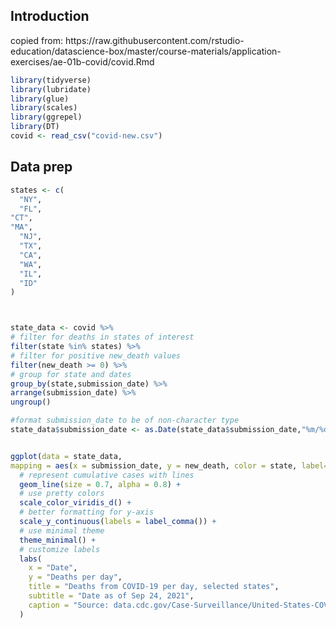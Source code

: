 


## Introduction

copied from: https://raw.githubusercontent.com/rstudio-education/datascience-box/master/course-materials/application-exercises/ae-01b-covid/covid.Rmd


```{r load-packages, warning=FALSE, message=FALSE}
library(tidyverse)
library(lubridate)
library(glue)
library(scales)
library(ggrepel)
library(DT)
covid <- read_csv("covid-new.csv")

```

## Data prep

```{r prep-state-data}

states <- c(
  "NY",
  "FL",
"CT",
"MA",
  "NJ",
  "TX",
  "CA",
  "WA",
  "IL",
  "ID"
)



state_data <- covid %>%
# filter for deaths in states of interest
filter(state %in% states) %>%
# filter for positive new_death values
filter(new_death >= 0) %>%
# group for state and dates
group_by(state,submission_date) %>%
arrange(submission_date) %>%
ungroup()

#format submission_date to be of non-character type
state_data$submission_date <- as.Date(state_data$submission_date,"%m/%d/%Y")


ggplot(data = state_data,
mapping = aes(x = submission_date, y = new_death, color = state, label=state, group=state)) +
  # represent cumulative cases with lines
  geom_line(size = 0.7, alpha = 0.8) +
  # use pretty colors
  scale_color_viridis_d() +
  # better formatting for y-axis
  scale_y_continuous(labels = label_comma()) +
  # use minimal theme
  theme_minimal() +
  # customize labels
  labs(
    x = "Date",
    y = "Deaths per day",
    title = "Deaths from COVID-19 per day, selected states",
    subtitle = "Date as of Sep 24, 2021",
    caption = "Source: data.cdc.gov/Case-Surveillance/United-States-COVID-19-Cases-and-Deaths-by-State-o/9mfq-cb36/data"
  )


    
```
